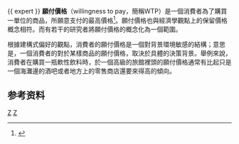 {{ expert }}
'''願付價格'''（willingness to pay，簡稱WTP）是一個消費者為了購買一單位的商品，所願意支付的最高價格<ref>{{Cite book|url=https://www.worldcat.org/oclc/24847759|last=R.|first=Varian, Hal|date=1992|publisher=Norton|isbn=0393957357|edition=3rd ed|location=New York|chapter=Microeconomic analysis|oclc=24847759}}</ref>。願付價格也與經濟學觀點上的保留價格概念相符。而有若干的研究者將願付價格的概念化為一個範圍。

根據建構式偏好的觀點，消費者的願付價格是一個對背景環境敏感的結構；意思是，一個消費者的對於某樣商品的願付價格，取決於具體的決策背景。舉例來說，消費者在購買一瓶軟性飲料時，於一個高級的旅館裡頭的願付價格通常有比起只是一個海灘邊的酒吧或者地方上的零售商店還要來得高的傾向。

==参考资料==
[[Category:微觀經濟學家|Z]]
[[Category:經濟學術語|Z]]